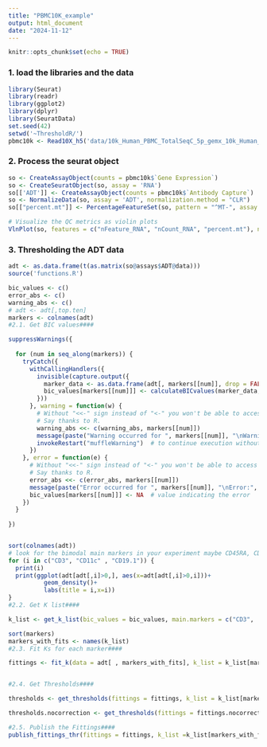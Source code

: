 ```yaml
---
title: "PBMC10K_example"
output: html_document
date: "2024-11-12"
---
```


```r
knitr::opts_chunk$set(echo = TRUE)
```

### 1. load the libraries and the data
```r
library(Seurat)
library(readr)
library(ggplot2)
library(dplyr)
library(SeuratData)
set.seed(42)
setwd('~ThresholdR/')
pbmc10k <- Read10X_h5('data/10k_Human_PBMC_TotalSeqC_5p_gemx_10k_Human_PBMC_TotalSeqC_5p_gemx_count_sample_filtered_feature_bc_matrix.h5')
```

### 2. Process the seurat object
```r
so <- CreateAssayObject(counts = pbmc10k$`Gene Expression`)
so <- CreateSeuratObject(so, assay = 'RNA')
so[['ADT']] <- CreateAssayObject(counts = pbmc10k$`Antibody Capture`)
so <- NormalizeData(so, assay = 'ADT', normalization.method = "CLR")
so[["percent.mt"]] <- PercentageFeatureSet(so, pattern = "^MT-", assay = "RNA")

# Visualize the QC metrics as violin plots
VlnPlot(so, features = c("nFeature_RNA", "nCount_RNA", "percent.mt"), ncol = 3, group.by = 'orig.ident')
```

### 3. Thresholding the ADT data

```r
adt <- as.data.frame(t(as.matrix(so@assays$ADT@data)))
source('functions.R')

bic_values <- c()
error_abs <- c()
warning_abs <- c()
# adt <- adt[,top.ten]
markers <- colnames(adt)
#2.1. Get BIC values####

suppressWarnings({
  
  for (num in seq_along(markers)) {
    tryCatch({
      withCallingHandlers({
        invisible(capture.output({
          marker_data <- as.data.frame(adt[, markers[[num]], drop = FALSE]) 
          bic_values[markers[[num]]] <- calculateBICvalues(marker_data, k = 3, parallel = FALSE)
        }))
      }, warning = function(w) {
        # Without "<<-" sign instead of "<-" you won't be able to access those vectors outside the loop.
        # Say thanks to R.
        warning_abs <<- c(warning_abs, markers[[num]])
        message(paste("Warning occurred for ", markers[[num]], "\nWarning:", conditionMessage(w)))
        invokeRestart("muffleWarning")  # to continue execution without stopping at the warning
      })
    }, error = function(e) {
      # Without "<<-" sign instead of "<-" you won't be able to access those vectors outside the loop.
      # Say thanks to R.
      error_abs <<- c(error_abs, markers[[num]])
      message(paste("Error occurred for ", markers[[num]], "\nError:", conditionMessage(e)))
      bic_values[markers[[num]]] <- NA  # value indicating the error
    })
  }
  
})


sort(colnames(adt))
# look for the bimodal main markers in your experiment maybe CD45RA, CD45RO, CD127, CD197, CD62L, CD95, CD27
for (i in c("CD3", "CD11c" , "CD19.1")) {
  print(i)
  print(ggplot(adt[adt[,i]>0,], aes(x=adt[adt[,i]>0,i]))+
          geom_density()+
          labs(title = i,x=i))
}
#2.2. Get K list####

k_list <- get_k_list(bic_values = bic_values, main.markers = c("CD3", 'CD11c'))

sort(markers)
markers_with_fits <- names(k_list)
#2.3. Fit Ks for each marker####

fittings <- fit_k(data = adt[ , markers_with_fits], k_list = k_list[markers_with_fits], margin.den = 0.01, epsilon = 0.001, seed = 42)


#2.4. Get Thresholds####

thresholds <- get_thresholds(fittings = fittings, k_list = k_list[markers_with_fits])

thresholds.nocorrection <- get_thresholds(fittings = fittings.nocorrection, k_list = k_list[markers_with_fits])

#2.5. Publish the Fittings####
publish_fittings_thr(fittings = fittings, k_list =k_list[markers_with_fits] ,thresholds = thresholds, path = "figures/fittings/", seed = 42)

```